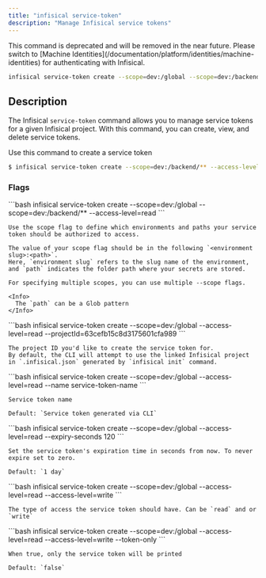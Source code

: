 ```yaml
---
title: "infisical service-token"
description: "Manage Infisical service tokens"
---
```


<Warning>
  This command is deprecated and will be removed in the near future. Please switch to [Machine Identities](/documentation/platform/identities/machine-identities) for authenticating with Infisical.
</Warning>

```bash 
infisical service-token create --scope=dev:/global --scope=dev:/backend --access-level=read --access-level=write
```

## Description
The Infisical `service-token` command allows you to manage service tokens for a given Infisical project. 
With this command, you can create, view, and delete service tokens.

<Accordion title="service-token create" defaultOpen="true">
  Use this command to create a service token

  ```bash
  $ infisical service-token create --scope=dev:/backend/** --access-level=read --access-level=write
  ```

  ### Flags 
  <Accordion title="--scope">
    ```bash
    infisical service-token create --scope=dev:/global --scope=dev:/backend/** --access-level=read
    ```

    Use the scope flag to define which environments and paths your service token should be authorized to access.
    
    The value of your scope flag should be in the following `<environment slug>:<path>`. 
    Here, `environment slug` refers to the slug name of the environment, and `path` indicates the folder path where your secrets are stored.

    For specifying multiple scopes, you can use multiple --scope flags.
    
    <Info>
      The `path` can be a Glob pattern
    </Info>
  </Accordion>

  <Accordion title="--projectId">
    ```bash
    infisical service-token create --scope=dev:/global --access-level=read --projectId=63cefb15c8d3175601cfa989
    ```

    The project ID you'd like to create the service token for. 
    By default, the CLI will attempt to use the linked Infisical project in `.infisical.json` generated by `infisical init` command.
  </Accordion>
  <Accordion title="--name">
    ```bash
    infisical service-token create --scope=dev:/global --access-level=read --name service-token-name
    ```

    Service token name

    Default: `Service token generated via CLI`
  </Accordion>
  <Accordion title="--expiry-seconds">
    ```bash
    infisical service-token create --scope=dev:/global --access-level=read --expiry-seconds 120
    ```

    Set the service token's expiration time in seconds from now. To never expire set to zero.

    Default: `1 day`
  </Accordion>
  <Accordion title="--access-level">
    ```bash
    infisical service-token create --scope=dev:/global --access-level=read --access-level=write
    ```

    The type of access the service token should have. Can be `read` and or `write`
  </Accordion>
  <Accordion title="--token-only">
    ```bash
    infisical service-token create --scope=dev:/global --access-level=read --access-level=write --token-only
    ```

    When true, only the service token will be printed

    Default: `false`
  </Accordion>
</Accordion>
